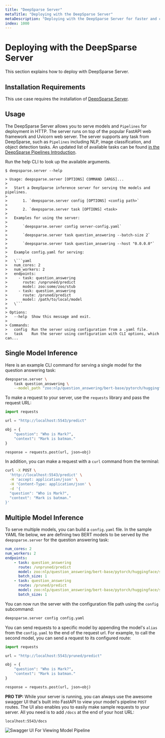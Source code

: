 ```yaml
---
title: "DeepSparse Server"
metaTitle: "Deploying with the DeepSparse Server"
metaDescription: "Deploying with the DeepSparse Server for faster and cheaper model deployments behind an HTTP API"
index: 1000
---
```


# Deploying with the DeepSparse Server

This section explains how to deploy with DeepSparse Server.

## Installation Requirements

This use case requires the installation of [DeepSparse Server](/get-started/install/deepsparse).

## Usage

The DeepSparse Server allows you to serve models and `Pipelines` for deployment in HTTP. The server runs on top of the popular FastAPI web framework and Uvicorn web server.
The server supports any task from DeepSparse, such as `Pipelines` including NLP, image classification, and object detection tasks.
An updated list of available tasks can be found
[in the DeepSparse Pipelines Introduction](https://github.com/neuralmagic/deepsparse/blob/main/src/deepsparse/PIPELINES.md).

Run the help CLI to look up the available arguments.

```
$ deepsparse.server --help

> Usage: deepsparse.server [OPTIONS] COMMAND [ARGS]...
>
>   Start a DeepSparse inference server for serving the models and pipelines.
>
>       1. `deepsparse.server config [OPTIONS] <config path>`
>
>       2. `deepsparse.server task [OPTIONS] <task>
>
>   Examples for using the server:
>
>       `deepsparse.server config server-config.yaml`
>
>       `deepsparse.server task question_answering --batch-size 2`
>
>       `deepsparse.server task question_answering --host "0.0.0.0"`
>
>   Example config.yaml for serving:
>
>   \```yaml
>   num_cores: 2
>   num_workers: 2
>   endpoints:
>     - task: question_answering
>       route: /unpruned/predict
>       model: zoo:some/zoo/stub
>     - task: question_answering
>       route: /pruned/predict
>       model: /path/to/local/model
>   \```
>
> Options:
>   --help  Show this message and exit.
>
> Commands:
>   config  Run the server using configuration from a .yaml file.
>   task    Run the server using configuration with CLI options, which can...
```

## Single Model Inference

Here is an example CLI command for serving a single model for the question answering task:

```bash
deepsparse.server \
    task question_answering \
    --model_path "zoo:nlp/question_answering/bert-base/pytorch/huggingface/squad/12layer_pruned80_quant-none-vnni"
```

To make a request to your server, use the `requests` library and pass the request URL:

```python
import requests

url = "http://localhost:5543/predict"

obj = {
    "question": "Who is Mark?",
    "context": "Mark is batman."
}

response = requests.post(url, json=obj)
```

In addition, you can make a request with a `curl` command from the terminal:

```bash
curl -X POST \
  'http://localhost:5543/predict' \
  -H 'accept: application/json' \
  -H 'Content-Type: application/json' \
  -d '{
  "question": "Who is Mark?",
  "context": "Mark is batman."
}'
```

## Multiple Model Inference

To serve multiple models, you can build a `config.yaml` file.
In the sample YAML file below, we are defining two BERT models to be served by the `deepsparse.server` for the question answering task:

```yaml
num_cores: 2
num_workers: 2
endpoints:
    - task: question_answering
      route: /unpruned/predict
      model: zoo:nlp/question_answering/bert-base/pytorch/huggingface/squad/base-none
      batch_size: 1
    - task: question_answering
      route: /pruned/predict
      model: zoo:nlp/question_answering/bert-base/pytorch/huggingface/squad/12layer_pruned80_quant-none-vnni
      batch_size: 1
```
You can now run the server with the configuration file path using the `config` subcommand:

```bash
deepsparse.server config config.yaml
```

You can send requests to a specific model by appending the model's `alias` from the `config.yaml` to the end of the request url. For example, to call the second model, you can send a request to its configured route:

```python
import requests

url = "http://localhost:5543/pruned/predict"

obj = {
    "question": "Who is Mark?",
    "context": "Mark is batman."
}

response = requests.post(url, json=obj)
```

**PRO TIP:** While your server is running, you can always use the awesome swagger UI that's built into FastAPI to view your model's pipeline `POST` routes.
The UI also enables you to easily make sample requests to your server.
All you need is to add `/docs` at the end of your host URL:

    localhost:5543/docs

![Swagger UI For Viewing Model Pipeline](https://github.com/neuralmagic/deepsparse/blob/main/src/deepsparse/server/img/swagger_ui.png)
